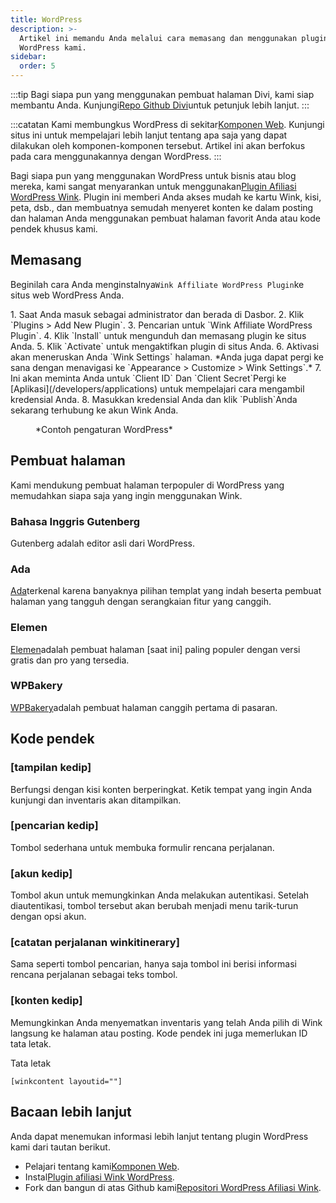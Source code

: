 ```yaml
---
title: WordPress
description: >-
  Artikel ini memandu Anda melalui cara memasang dan menggunakan plugin
  WordPress kami.
sidebar:
  order: 5
---
```


:::tip
Bagi siapa pun yang menggunakan pembuat halaman Divi, kami siap membantu Anda. Kunjungi[Repo Github Divi](https://github.com/wink-travel/affiliate-wordpress-divi-plugin)untuk petunjuk lebih lanjut.
:::

:::catatan
Kami membungkus WordPress di sekitar[Komponen Web](/developers/web-components). Kunjungi situs ini untuk mempelajari lebih lanjut tentang apa saja yang dapat dilakukan oleh komponen-komponen tersebut. Artikel ini akan berfokus pada cara menggunakannya dengan WordPress.
:::

Bagi siapa pun yang menggunakan WordPress untuk bisnis atau blog mereka, kami sangat menyarankan untuk menggunakan[Plugin Afiliasi WordPress Wink](https://wordpress.org/plugins/wink2travel/).
Plugin ini memberi Anda akses mudah ke kartu Wink, kisi, peta, dsb., dan membuatnya semudah menyeret konten ke dalam posting dan halaman Anda menggunakan pembuat halaman favorit Anda atau kode pendek khusus kami.

## Memasang

Beginilah cara Anda menginstalnya`Wink Affiliate WordPress Plugin`ke situs web WordPress Anda.

<Steps>
  1. Saat Anda masuk sebagai administrator dan berada di Dasbor.
  2. Klik `Plugins > Add New Plugin`.
  3. Pencarian untuk `Wink Affiliate WordPress Plugin`.
  4. Klik `Install` untuk mengunduh dan memasang plugin ke situs Anda.
  5. Klik `Activate` untuk mengaktifkan plugin di situs Anda.
  6. Aktivasi akan meneruskan Anda `Wink Settings` halaman. *Anda juga dapat pergi ke sana dengan menavigasi ke `Appearance > Customize > Wink Settings`.*
  7. Ini akan meminta Anda untuk `Client ID` Dan `Client Secret`Pergi ke [Aplikasi](/developers/applications) untuk mempelajari cara mengambil kredensial Anda.
  8. Masukkan kredensial Anda dan klik `Publish`Anda sekarang terhubung ke akun Wink Anda.
</Steps>


<figure>
  <CloudinaryImage width="350" height="760" resize="scale" quality="best" alt="Pengaturan plugin WordPress Wink Affiliate" src="academy/wink-wordpress-plugin-settings" errorImage="noimage_opaque_nyrtl0.png" />

  <figcaption>*Contoh pengaturan WordPress*</figcaption>
</figure>


##

## Pembuat halaman

Kami mendukung pembuat halaman terpopuler di WordPress yang memudahkan siapa saja yang ingin menggunakan Wink.

### Bahasa Inggris Gutenberg

Gutenberg adalah editor asli dari WordPress.

### Ada

[Ada](https://avada.com)terkenal karena banyaknya pilihan templat yang indah beserta pembuat halaman yang tangguh dengan serangkaian fitur yang canggih.

### Elemen

[Elemen](https://elementor.com)adalah pembuat halaman \[saat ini] paling populer dengan versi gratis dan pro yang tersedia.

### WPBakery

[WPBakery](https://wpbakery.com)adalah pembuat halaman canggih pertama di pasaran.

## Kode pendek

### \[tampilan kedip]

Berfungsi dengan kisi konten berperingkat. Ketik tempat yang ingin Anda kunjungi dan inventaris akan ditampilkan.

### \[pencarian kedip]

Tombol sederhana untuk membuka formulir rencana perjalanan.

### \[akun kedip]

Tombol akun untuk memungkinkan Anda melakukan autentikasi. Setelah diautentikasi, tombol tersebut akan berubah menjadi menu tarik-turun dengan opsi akun.

### \[catatan perjalanan winkitinerary]

Sama seperti tombol pencarian, hanya saja tombol ini berisi informasi rencana perjalanan sebagai teks tombol.

### \[konten kedip]

Memungkinkan Anda menyematkan inventaris yang telah Anda pilih di Wink langsung ke halaman atau posting. Kode pendek ini juga memerlukan ID tata letak.

Tata letak

```
[winkcontent layoutid=""]
```

## Bacaan lebih lanjut

Anda dapat menemukan informasi lebih lanjut tentang plugin WordPress kami dari tautan berikut.

* Pelajari tentang kami[Komponen Web](/developers/web-components).
* Instal[Plugin afiliasi Wink WordPress](https://wordpress.org/plugins/wink2travel/).
* Fork dan bangun di atas Github kami[Repositori WordPress Afiliasi Wink](https://github.com/wink-travel/wink-wordpress-plugin).

